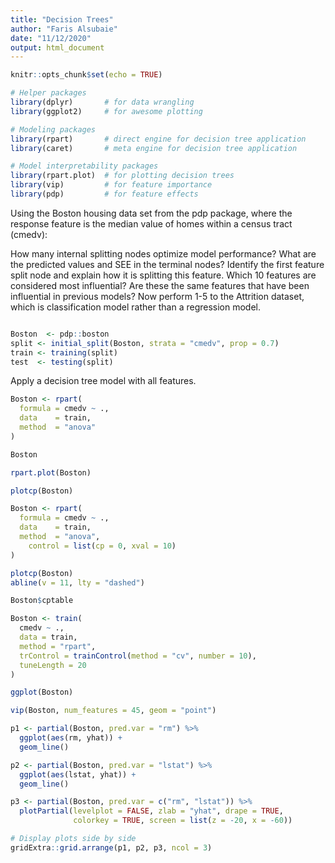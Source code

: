 ```yaml
---
title: "Decision Trees"
author: "Faris Alsubaie"
date: "11/12/2020"
output: html_document
---
```


```r
knitr::opts_chunk$set(echo = TRUE)
```

```r
# Helper packages
library(dplyr)       # for data wrangling
library(ggplot2)     # for awesome plotting

# Modeling packages
library(rpart)       # direct engine for decision tree application
library(caret)       # meta engine for decision tree application

# Model interpretability packages
library(rpart.plot)  # for plotting decision trees
library(vip)         # for feature importance
library(pdp)         # for feature effects
```


Using the Boston housing data set from the pdp package, where the response feature is the median value of homes within a census tract (cmedv):


How many internal splitting nodes optimize model performance?
What are the predicted values and SEE in the terminal nodes?
Identify the first feature split node and explain how it is splitting this feature.
Which 10 features are considered most influential? Are these the same features that have been influential in previous models?
Now perform 1-5 to the Attrition dataset, which is classification model rather than a regression model.
```r

```

```r
Boston  <- pdp::boston
split <- initial_split(Boston, strata = "cmedv", prop = 0.7)
train <- training(split)
test  <- testing(split)
```

Apply a decision tree model with all features.

```r
Boston <- rpart(
  formula = cmedv ~ .,
  data    = train,
  method  = "anova"
)
```

```r
Boston
```

```r
rpart.plot(Boston)
```

```r
plotcp(Boston)
```

```r
Boston <- rpart(
  formula = cmedv ~ .,
  data    = train,
  method  = "anova",
    control = list(cp = 0, xval = 10)
)

plotcp(Boston)
abline(v = 11, lty = "dashed")
```

```r
Boston$cptable
```

```r
Boston <- train(
  cmedv ~ .,
  data = train,
  method = "rpart",
  trControl = trainControl(method = "cv", number = 10),
  tuneLength = 20
)
```

```r
ggplot(Boston)
```

```r
vip(Boston, num_features = 45, geom = "point")
```
```r
p1 <- partial(Boston, pred.var = "rm") %>% 
  ggplot(aes(rm, yhat)) +
  geom_line()

p2 <- partial(Boston, pred.var = "lstat") %>% 
  ggplot(aes(lstat, yhat)) +
  geom_line()

p3 <- partial(Boston, pred.var = c("rm", "lstat")) %>% 
  plotPartial(levelplot = FALSE, zlab = "yhat", drape = TRUE, 
              colorkey = TRUE, screen = list(z = -20, x = -60))

# Display plots side by side
gridExtra::grid.arrange(p1, p2, p3, ncol = 3)
```

